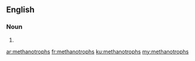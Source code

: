==English==

===Noun===
{{head|en|plural}}

# {{plural of|methanotroph|lang=en|nocat=1}}

[[ar:methanotrophs]]
[[fr:methanotrophs]]
[[ku:methanotrophs]]
[[my:methanotrophs]]
